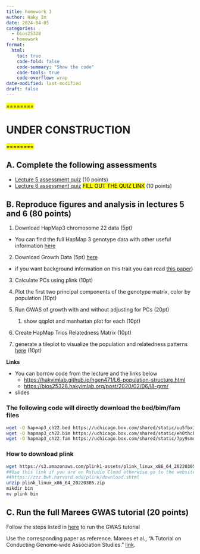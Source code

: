 ```yaml
---
title: homework 3
author: Haky Im
date: 2024-04-05
categories:
  - bios25328
  - homework
format:
  html:
    toc: true
    code-fold: false
    code-summary: "Show the code"
    code-tools: true
    code-overflow: wrap
date-modified: last-modified
draft: false
---
```


<mark> ======== </mark>

# UNDER CONSTRUCTION

<mark> ======== </mark>

## A. Complete the following assessments
- [Lecture 5 assessment quiz](https://forms.gle/ShSWpUvbT8MZ1bfDA) (10 points)
- [Lecture 6 assessment quiz]() <mark> FILL OUT THE QUIZ LINK</mark>  (10 points)


## B. Reproduce figures and analysis in lectures 5 and 6 (80 points)

1. Download HapMap3 chromosome 22 data (5pt)

  - You can find the full HapMap 3 genotype data with other useful information [here](https://uchicago.app.box.com/folder/155475906095?s=84de60jj4j9nyhl7nc7lylk4fcq12eka)

2. Download Growth Data (5pt)
    [here](https://github.com/hakyimlab/igrowth/blob/master/rawgrowth.txt)
  - if you want background information on this trait you can read [this paper](https://journals.plos.org/plosgenetics/article?id=10.1371/journal.pgen.1002525))

3. Calculate PCs using plink (10pt)

4. Plot the first two principal components of the genotype matrix, color by population (10pt)

5. Run GWAS of growth with and without adjusting for PCs (20pt)
    1. show qqplot and manhattan plot for each (10pt)

6. Create HapMap Trios Relatedness Matrix (10pt)

7. generate a tileplot to visualize the population and relatedness patterns [here](https://docs.google.com/presentation/d/1I0-4u_6PAG5Q9LNi3mfQNnvZsVgf16tO/edit#slide=id.p13) (10pt)
    

**Links**

- You can borrow code from the lecture and the links below
    - [https://hakyimlab.github.io/hgen471/L6-population-structure.html](https://hakyimlab.github.io/hgen471/L6-population-structure.html)
    - [https://bios25328.hakyimlab.org/post/2020/02/06/l8-grm/](https://bios25328.hakyimlab.org/post/2020/02/06/l8-grm/)
- slides

### The following code will directly download the bed/bim/fam files 

```bash
wget -O hapmap3_ch22.bed https://uchicago.box.com/shared/static/uu5fbx135qgp37spnrrsxrk4acuibkwh.bed
wget -O hapmap3_ch22.bim https://uchicago.box.com/shared/static/eh0thcbeo5sb1ywufrowtm3uqqgad0b2.bim
wget -O hapmap3_ch22.fam https://uchicago.box.com/shared/static/7py9smo190ucl6jrdwe0de8wjdc6rrwq.fam
```

### How to download plink

```bash
wget https://s3.amazonaws.com/plink1-assets/plink_linux_x86_64_20220305.zip
##Use this link if you are on Rstudio Cloud otherwise go to the website
##https://zzz.bwh.harvard.edu/plink/download.shtml 
unzip plink_linux_x86_64_20220305.zip
mikdir bin 
mv plink bin
```

## C. Run the full Marees GWAS tutorial (20 points)

Follow the steps listed in [here](https://github.com/MareesAT/GWA_tutorial/) to run the GWAS tutorial 

Use the corresponding paper as reference.
Marees et al., “A Tutorial on Conducting Genome‐wide Association Studies.”
[link](https://www.ncbi.nlm.nih.gov/pmc/articles/PMC6001694/).


